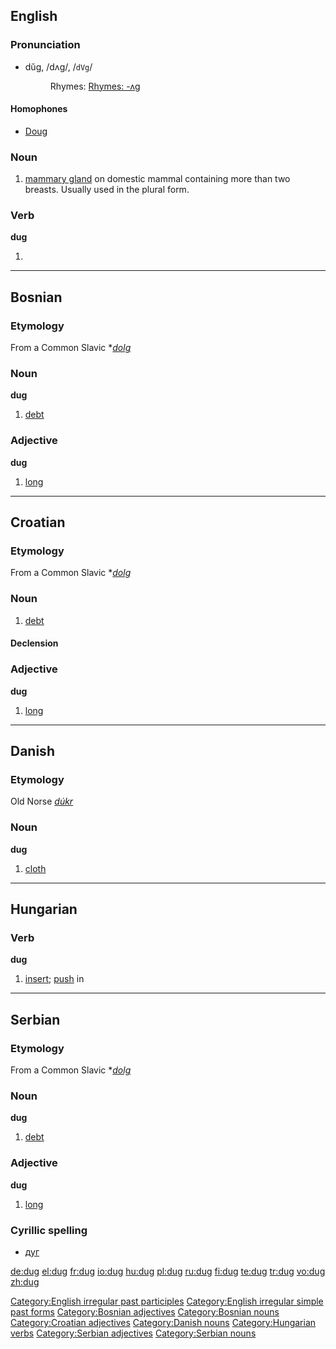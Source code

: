 ==English==

===Pronunciation===
* dŭg, /dʌɡ/, /<tt>dVg</tt>/
*:Rhymes: [[Rhymes:English:-ʌɡ|Rhymes: -ʌɡ]]

====Homophones====
*[[Doug]]

===Noun===
{{en-noun}}

# [[mammary gland]] on domestic mammal containing more than two breasts. Usually used in the plural form.

===Verb===
'''dug'''

# {{past of|[[dig]]}}

[[Category:English irregular past participles]]
[[Category:English irregular simple past forms]]

----

==Bosnian==

===Etymology===
From a Common Slavic *''[[dolg]]''

===Noun===
'''dug''' {{m}}

# [[debt]]

===Adjective===
'''dug''' {{m}}

# [[long]]

[[Category:Bosnian adjectives]]
[[Category:Bosnian nouns]]

----

==Croatian==

===Etymology===
From a Common Slavic *''[[dolg]]''

===Noun===
{{hr-noun|g=m|dugovi}}

# [[debt]]

====Declension====
{{hr-decl-noun
|dug|dugovi
|duga|dugova
|dugu|dugovima
|dug|dugove
|duže|dugove
|dugu|dugovima
|dugom|dugovima
}}

===Adjective===
'''dug''' {{m}}

# [[long]]

[[Category:Croatian adjectives]]

----

==Danish==

===Etymology===
Old Norse ''[[dúkr]]''

===Noun===
'''dug'''

# [[cloth]]

[[Category:Danish nouns]]

----

==Hungarian==

===Verb===
'''dug'''

# [[insert]]; [[push]] in

[[Category:Hungarian verbs]]

----

==Serbian==

===Etymology===
From a Common Slavic *''[[dolg]]''

===Noun===
'''dug''' {{m}}

# [[debt]]

===Adjective===
'''dug''' {{m}}

# [[long]]

===Cyrillic spelling===
*[[дуг#Serbian|дуг]]

[[Category:Serbian adjectives]]
[[Category:Serbian nouns]]

[[de:dug]]
[[el:dug]]
[[fr:dug]]
[[io:dug]]
[[hu:dug]]
[[pl:dug]]
[[ru:dug]]
[[fi:dug]]
[[te:dug]]
[[tr:dug]]
[[vo:dug]]
[[zh:dug]]